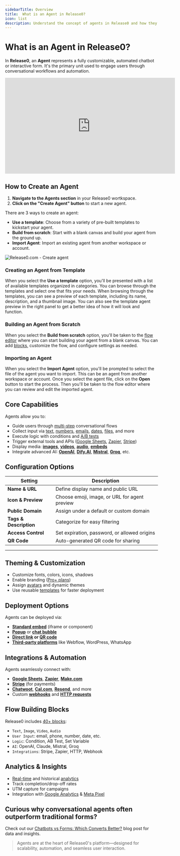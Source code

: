 ```yaml
---
sidebarTitle: Overview
title:  What is an Agent in Release0?
icon: list
description: Understand the concept of agents in Release0 and how they function as customizable chatbots and interactive forms.
---
```


# What is an Agent in Release0?

In **Release0**, an **Agent** represents a fully customizable, automated chatbot or interactive form. It's the primary unit used to engage users through conversational workflows and automation.

<iframe
  width="560"
  height="315"
  src="https://www.youtube.com/embed/4UfIvtTwQLc"
  title="YouTube video player"
  frameBorder="0"
  allow="accelerometer; autoplay; clipboard-write; encrypted-media; gyroscope; picture-in-picture; web-share"
  allowFullScreen
></iframe>

## How to Create an Agent
1. **Navigate to the Agents section** in your Release0 wortkspace.
2. **Click on the "Create Agent" button** to start a new agent.

There are 3 ways to create an agent:
- **Use a template**: Choose from a variety of pre-built templates to kickstart your agent.
- **Build from scratch**: Start with a blank canvas and build your agent from the ground up.
- **Import Agent**: Import an existing agent from another workspace or account.

<Frame style={{ maxWidth: '400px' }}>
  <img src="/images/agent-settings/create-agent.png" alt="Release0.com -  Create agent" />
</Frame>

### Creating an Agent from Template

When you select the **Use a template** option, you'll be presented with a list of available templates organized in categories. You can browse through the templates and select one that fits your needs.
When browsing through the templates, you can see a preview of each template, including its name, description, and a thumbnail image. You can also see the template agent preview in the right panel to get a better idea of how it will look and function.

### Building an Agent from Scratch
When you select the **Build from scratch** option, you'll be taken to the [flow editor](/editor/graph) where you can start building your agent from a blank canvas. You can add [blocks](/editor/blocks/overview), customize the flow, and configure settings as needed.

### Importing an Agent
When you select the **Import Agent** option, you'll be prompted to select the file of the agent you want to import. This can be an agent from another workspace or account. Once you select the agent file, click on the **Open** button to start the process. Then you'll be taken to the flow editor where you can review and edit the imported agent.


## Core Capabilities

Agents allow you to:

- Guide users through [multi-step](/guides/create-first-agent) conversational flows
- Collect input via [text](/editor/blocks/user-inputs/text), [numbers](/editor/blocks/user-inputs/number), [emails](/editor/blocks/user-inputs/email), [dates](/editor/blocks/user-inputs/date), [files](/editor/blocks/user-inputs/fileUpload), and more
- Execute logic with conditions and [A/B tests](/editor/blocks/logic/ab-test)
- Trigger external tools and APIs ([Google Sheets](/editor/blocks/integrations/google-sheets), [Zapier](/editor/blocks/integrations/zapier), [Stripe](/editor/blocks/user-inputs/collect-payment))
- Display media: **[images](/editor/blocks/agent-dialog/image)**, **[videos](/editor/blocks/agent-dialog/video)**, **[audio](/editor/blocks/agent-dialog/audio)**, **[embeds](/editor/blocks/agent-dialog/embed)**
- Integrate advanced AI: **[OpenAI](/editor/blocks/ai-agents/openAi)**, **[Dify.AI](/editor/blocks/ai-agents/dify)**, **[Mistral](/editor/blocks/ai-agents/mistralAI)**, **[Groq](/editor/blocks/ai-agents/groq)**, etc.


## Configuration Options

| Setting               | Description |
|----------------------|-------------|
| **Name & URL**       | Define display name and public URL |
| **Icon & Preview**   | Choose emoji, image, or URL for agent preview |
| **Public Domain**    | Assign under a default or custom domain |
| **Tags & Description** | Categorize for easy filtering |
| **Access Control**   | Set expiration, password, or allowed origins |
| **QR Code**          | Auto-generated QR code for sharing |

---

## Theming & Customization

- Customize fonts, colors, icons, shadows
- Enable branding ([Pro+ plans](https://release0.com/pricing))
- Assign [avatars](/theme/overview#agent-bubble) and dynamic themes
- Use reusable [templates](/theme/overview#template) for faster deployment


## Deployment Options

Agents can be deployed via:

- **[Standard embed](/integrations/web/overview#1-standard-embed)** (iframe or component)
- **[Popup](/integrations/web/overview#2-popup-embed)** or **[chat bubble](/integrations/web/overview#3-chat-bubble-embed)**
- **[Direct link](/editor/agent-settings/agent-settings#agent-url) or [QR code](/editor/agent-settings/agent-qr-code-generator)**
- **[Third-party platforms](/integrations/overview)** like Webflow, WordPress, WhatsApp


## Integrations & Automation

Agents seamlessly connect with:

- **[Google Sheets](/editor/blocks/integrations/google-sheets)**, **[Zapier](/editor/blocks/integrations/zapier)**, **[Make.com](/editor/blocks/integrations/make-com)**
- **[Stripe](/editor/blocks/user-inputs/collect-payment)** (for payments)
- **[Chatwoot](/editor/blocks/integrations/chatwoot)**, **[Cal.com](/editor/blocks/integrations/cal)**, **[Resend](/editor/blocks/integrations/send-email#confioguration-steps-using-resend-as-smtp-providers)**, and more
- Custom **[webhooks](/editor/blocks/integrations/http-request#5-optional%3A-call-a-webhook)** and **[HTTP requests](/editor/blocks/integrations/http-request)**


## Flow Building Blocks

Release0 includes [40+ blocks](/editor/blocks/overview):

- `Text`, `Image`, `Video`, `Audio`
- `User Input`: email, phone, number, date, etc.
- `Logic`: Condition, AB Test, Set Variable
- `AI`: OpenAI, Claude, Mistral, Groq
- `Integrations`: Stripe, Zapier, HTTP, Webhook


## Analytics & Insights

- [Real-time](/submission/realtime) and historical [analytics](/submission/analytics)
- Track completion/drop-off rates
- UTM capture for campaigns
- Integration with [Google Analytics](/editor/agent-settings/advanced-settings#google-tag-manager) & [Meta Pixel](/editor/blocks/integrations/meta-pixel)


## Curious why conversational agents often outperform traditional forms?
Check out our [Chatbots vs Forms: Which Converts Better?](https://release0.com/blog/chatbots-vs-forms-which-converts-better) blog post for data and insights.

> Agents are at the heart of Release0's platform—designed for scalability, automation, and seamless user interaction.